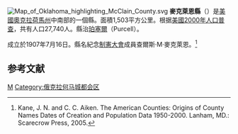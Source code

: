 {{noteTA
|T=zh-hans:麦克莱恩县 (俄克拉何马州);zh-hk:麥克萊恩縣 (奧克拉荷馬州);zh-tw:麥克萊恩郡 (奧克拉荷馬州);
}}

[[File:Map_of_Oklahoma_highlighting_McClain_County.svg|right]]
'''麥克萊恩縣'''（{{lang-en|McClain County}}）是[[美國|美國]][[奧克拉荷馬州|奧克拉荷馬州]]中南部的一個縣。面積1,503平方公里。根据[[美國2000年人口普查|美國2000年人口普查]]，共有人口27,740人。縣治[[珀塞爾_(奧克拉荷馬州)|珀塞爾]]（Purcell）。

成立於1907年7月16日。縣名紀念[[奧克拉荷馬州憲法|制憲大會]]成員查爾斯·M·麥克萊恩。<ref>Kane, J. N. and C. C. Aiken. The American Counties: Origins of County Names Dates of Creation and Population Data 1950-2000. Lanham, MD.: Scarecrow Press, 2005.</ref>

==参考文献==
<div class="references-small">
<references />
</div>

{{Oklahoma}}

[[Category:俄克拉何马州行政区划|M]]
[[Category:俄克拉何马城都会区|Category:俄克拉何马城都会区]]